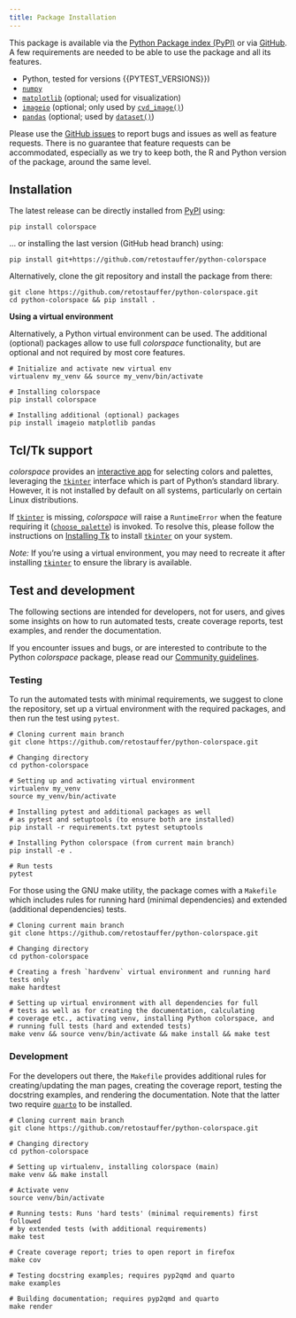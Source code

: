 ```yaml
---
title: Package Installation
---
```



This package is available via the
[Python Package index (PyPI)](https://pypi.org/project/colorspace/) or via 
[GitHub](https://github.com/retostauffer/python-colorspace).
A few requirements are needed to be able to use the package and all its features.

* Python, tested for versions {{PYTEST_VERSIONS}})
* [`numpy`](https://pypi.org/project/numpy/>)
* [`matplotlib`](https://pypi.org/project/matplotlib/>) (optional; used for visualization)
* [`imageio`](https://pypi.org/project/imageio/>) (optional; only used by
    [`cvd_image()`](/man/colorspace.cvd_image.cvd_image.qmd))
* [`pandas`](https://pandas.pydata.org/) (optional; used by [`dataset()`](/man/colorspace.datasets.dataset.qmd))

Please use the [GitHub issues](https://github.com/retostauffer/python-colorspace/issues>)
to report bugs and issues as well as feature requests. There is no
guarantee that feature requests can be accommodated, especially as we try to
keep both, the R and Python version of the package, around the same level.

## Installation

The latest release can be directly installed from [PyPI](https://pypi.org/project/colorspace/)
using:

```
pip install colorspace
```

... or installing the last version (GitHub head branch) using:

```
pip install git+https://github.com/retostauffer/python-colorspace
```

Alternatively, clone the git repository and install the package from there:

```
git clone https://github.com/retostauffer/python-colorspace.git
cd python-colorspace && pip install .
```

**Using a virtual environment**

Alternatively, a Python virtual environment can be used.
The additional (optional) packages allow to use full _colorspace_
functionality, but are optional and not required by most core features.

```
# Initialize and activate new virtual env
virtualenv my_venv && source my_venv/bin/activate

# Installing colorspace
pip install colorspace

# Installing additional (optional) packages
pip install imageio matplotlib pandas
```

## Tcl/Tk support {#tkinter-support}

_colorspace_ provides an [interactive app](articles/choose_palette.qmd) for
selecting colors and palettes, leveraging the
[`tkinter`](https://docs.python.org/3/library/tkinter.html) interface which is
part of Python's standard library. However, it is not installed by
default on all systems, particularly on certain Linux distributions.

If [`tkinter`](https://docs.python.org/3/library/tkinter.html) is missing,
_colorspace_ will raise a `RuntimeError` when the feature requiring it
([`choose_palette`](man/colorspace.choose_palette.choose_palette.qmd)) is
invoked. To resolve this, please follow the instructions on [Installing
Tk](https://tkdocs.com/tutorial/install.html) to install
[`tkinter`](https://docs.python.org/3/library/tkinter.html) on your system.

_Note:_ If you're using a virtual environment, you may need to recreate it after
installing [`tkinter`](https://docs.python.org/3/library/tkinter.html) to
ensure the library is available.


## Test and development

The following sections are intended for developers, not for users,
and gives some insights on how to run automated tests, create
coverage reports, test examples, and render the documentation.

If you encounter issues and bugs, or are interested to contribute
to the Python _colorspace_ package, please read
our [Community guidelines](community.qmd).


### Testing

To run the automated tests with minimal requirements, we suggest
to clone the repository, set up a virtual environment with the
required packages, and then run the test using `pytest`.

```
# Cloning current main branch
git clone https://github.com/retostauffer/python-colorspace.git

# Changing directory
cd python-colorspace

# Setting up and activating virtual environment
virtualenv my_venv
source my_venv/bin/activate

# Installing pytest and additional packages as well
# as pytest and setuptools (to ensure both are installed)
pip install -r requirements.txt pytest setuptools

# Installing Python colorspace (from current main branch)
pip install -e .

# Run tests
pytest
```

For those using the GNU make utility, the package comes with
a `Makefile` which includes rules for running hard (minimal dependencies)
and extended (additional dependencies) tests. 

```
# Cloning current main branch
git clone https://github.com/retostauffer/python-colorspace.git

# Changing directory
cd python-colorspace

# Creating a fresh `hardvenv` virtual environment and running hard tests only
make hardtest

# Setting up virtual environment with all dependencies for full
# tests as well as for creating the documentation, calculating
# coverage etc., activating venv, installing Python colorspace, and
# running full tests (hard and extended tests)
make venv && source venv/bin/activate && make install && make test
```

### Development

For the developers out there, the `Makefile` provides additional
rules for creating/updating the man pages, creating the coverage report,
testing the docstring examples, and rendering the documentation. Note
that the latter two require [`quarto`](https://quarto.org) to be installed.

```
# Cloning current main branch
git clone https://github.com/retostauffer/python-colorspace.git

# Changing directory
cd python-colorspace

# Setting up virtualenv, installing colorspace (main)
make venv && make install

# Activate venv
source venv/bin/activate

# Running tests: Runs 'hard tests' (minimal requirements) first followed
# by extended tests (with additional requirements)
make test

# Create coverage report; tries to open report in firefox
make cov

# Testing docstring examples; requires pyp2qmd and quarto
make examples

# Building documentation; requires pyp2qmd and quarto
make render
```











